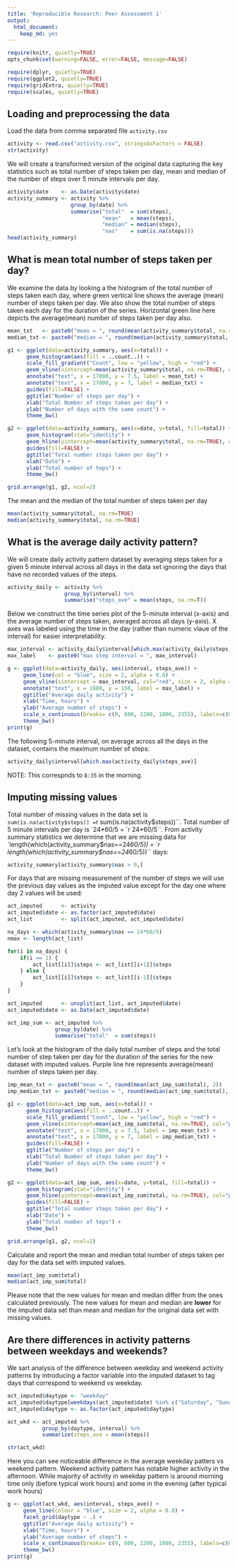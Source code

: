 ```yaml
---
title: 'Reproducible Research: Peer Assessment 1'
output:
  html_document:
    keep_md: yes
---
```


```r
require(knitr, quietly=TRUE)
opts_chunk$set(warning=FALSE, error=FALSE, message=FALSE)
```

```r
require(dplyr, quietly=TRUE)
require(ggplot2, quietly=TRUE)
require(gridExtra, quietly=TRUE)
require(scales, quietly=TRUE)
```


## Loading and preprocessing the data

Load the data  from comma separated file `activity.csv`
```r
activity <- read.csv("activity.csv", stringsAsFactors = FALSE)
str(activity)
```

We will create a transformed version of the original data capturing the key statistics such as total number of steps taken per day, mean  and median of the number of steps over 5 minute intervals per day.
```r
activity$date    <- as.Date(activity$date)
activity_summary <- activity %>%
                    group_by(date) %>% 
                    summarise("total"  = sum(steps), 
                              "mean"   = mean(steps), 
                              "median" = median(steps), 
                              "nas"    = sum(is.na(steps)))
head(activity_summary)
```


## What is mean total number of steps taken per day?

We examine the data by looking a the histogram of the total number of steps taken each day, where green vertical line shows the average (mean) number of steps taken per day. We also show the total number of steps taken each day for the duration of the series. Horizontal green line here  depicts the average(mean) number of steps taken per day also.

```r
mean_txt   <- paste0("mean = ", round(mean(activity_summary$total, na.rm=TRUE), 2))
median_txt <- paste0("median = ", round(median(activity_summary$total, na.rm=TRUE), 2))

g1 <- ggplot(data=activity_summary, aes(x=total)) +
      geom_histogram(aes(fill = ..count..)) +
      scale_fill_gradient("Count", low = "yellow", high = "red") +
      geom_vline(xintercept=mean(activity_summary$total, na.rm=TRUE), col="green", size=2) +
      annotate("text", x = 17000, y = 7.5, label = mean_txt) +
      annotate("text", x = 17000, y = 7, label = median_txt) +
      guides(fill=FALSE) +
      ggtitle("Number of steps per day") +
      xlab("Total Number of steps taken per day") +
      ylab("Number of days with the same count") +
      theme_bw()

g2 <- ggplot(data=activity_summary, aes(x=date, y=total, fill=total)) +
      geom_histogram(stat="identity") +
      geom_hline(yintercept=mean(activity_summary$total, na.rm=TRUE), col="green", size=2) +
      guides(fill=FALSE) +
      ggtitle("Total number steps taken per day") +
      xlab("Date") +
      ylab("Total number of teps") +
      theme_bw()

grid.arrange(g1, g2, ncol=2)
```

The mean and the median of the total number of steps taken per day   
```r
mean(activity_summary$total, na.rm=TRUE)
median(activity_summary$total, na.rm=TRUE)
```


## What is the average daily activity pattern?

We will create daily activity pattern dataset by averaging steps taken for a given 5 minute interval across all days in the data set ignoring the days that have no recorded values of the steps.
```r
activity_daily <- activity %>%
                  group_by(interval) %>%
                  summarise("steps_ave" = mean(steps, na.rm=T))
```

Below we construct the time series plot of the 5-minute interval (x-axis) and the average number of steps taken, averaged across all days (y-axis). X axes was labeled using the time in the day (rather than numeric vlaue of the interval) for easier interpretability.

```r
max_interval <- activity_daily$interval[which.max(activity_daily$steps_ave)]
max_label    <- paste0("max step interval = ", max_interval)

g <- ggplot(data=activity_daily, aes(interval, steps_ave)) +
     geom_line(col = "blue", size = 2, alpha = 0.8) +
     geom_vline(xintercept = max_interval, col="red", size = 2, alpha = 0.6) +
     annotate("text", x = 1800, y = 150, label = max_label) +
     ggtitle("Average daily activity") +
     xlab("Time, hours") +
     ylab("Average number of steps") +
     scale_x_continuous(breaks= c(0, 600, 1200, 1800, 2355), labels=c(0, 6, 12, 18, 24)) +
     theme_bw()
print(g)
```

The following 5-minute interval, on average across all the days in the dataset, contains the maximum number of steps:

```r
activity_daily$interval[which.max(activity_daily$steps_ave)]
```
NOTE: This correspnds to `8:35` in the morning.

## Imputing missing values

Total number of missing values in the data set is `sum(is.na(activity$steps)) = `r sum(is.na(activity$steps))``. Total number of 5 minute intervals per day is `24*60/5 = `r 24*60/5``. From activity summary statistics we determine that we are missing data for `length(which(activity_summary$nas==24*60/5)) = `r length(which(activity_summary$nas==24*60/5))`` days:

```r
activity_summary[activity_summary$nas > 0,]
```

For days that are missing measurement of the number of steps we will use the previous day values as the imputed value except for the day one where day 2 values will be used:

```r
act_imputed      <- activity
act_imputed$date <- as.factor(act_imputed$date)
act_list         <- split(act_imputed, act_imputed$date)

na_days <- which(activity_summary$nas == 24*60/5)
nmax <- length(act_list)

for(i in na_days) {
    if(i == 1) {
        act_list[[i]]$steps <- act_list[[i+1]]$steps
    } else {
        act_list[[i]]$steps <- act_list[[i-1]]$steps
    }
}

act_imputed      <- unsplit(act_list, act_imputed$date)
act_imputed$date <- as.Date(act_imputed$date)

act_imp_sum <- act_imputed %>%
               group_by(date) %>% 
               summarise("total"  = sum(steps))
```

Let's look at the histogram of the daily total number of steps and the total number of step taken per day for the duration of the series for the new dataset with imputed values. Purple line hre represents average(mean) number of steps taken per day. 

```r
imp_mean_txt <- paste0("mean = ", round(mean(act_imp_sum$total), 2))
imp_median_txt <- paste0("median = ", round(median(act_imp_sum$total), 2))

g1 <- ggplot(data=act_imp_sum, aes(x=total)) +
      geom_histogram(aes(fill = ..count..)) +
      scale_fill_gradient("Count", low = "yellow", high = "red") +
      geom_vline(xintercept=mean(act_imp_sum$total, na.rm=TRUE), col="purple", size=2) +
      annotate("text", x = 17000, y = 7.5, label = imp_mean_txt) +
      annotate("text", x = 17000, y = 7, label = imp_median_txt) +
      guides(fill=FALSE) +
      ggtitle("Number of steps per day") +
      xlab("Total Number of steps taken per day") +
      ylab("Number of days with the same count") +
      theme_bw()

g2 <- ggplot(data=act_imp_sum, aes(x=date, y=total, fill=total)) +
      geom_histogram(stat="identity") +
      geom_hline(yintercept=mean(act_imp_sum$total, na.rm=TRUE), col="purple", size=2) +
      guides(fill=FALSE) +
      ggtitle("Total number steps taken per day") +
      xlab("Date") +
      ylab("Total number of teps") +
      theme_bw()

grid.arrange(g1, g2, ncol=2)
```

Calculate and report the mean and median total number of steps taken per day  for the data set with imputed values.
```r
mean(act_imp_sum$total)
median(act_imp_sum$total)
```
Please note that the new values for mean and median differ from the ones calculated previously. The new values for mean and median are **lower** for the imputed data set than mean and median for the original data set with missing values.

## Are there differences in activity patterns between weekdays and weekends?

We sart analysis of the difference between weekday and weekend activity patterns by introducing a factor variable into the imputed dataset to tag days that correspond to weekend vs weekday.

```r
act_imputed$daytype <- "weekday"
act_imputed$daytype[weekdays(act_imputed$date) %in% c("Saturday", "Sunday")] <- "weekend"
act_imputed$daytype <- as.factor(act_imputed$daytype)

act_wkd <- act_imputed %>% 
           group_by(daytype, interval) %>%
           summarize(steps_ave = mean(steps))

str(act_wkd)
```

Here you can see noticeable difference in the average weekday patters vs weekend pattern. Weekend activity pattern has notable higher activity in the afternoon. While majority of activity in weekday pattern is around morning time only (before typical work hours) and some in the evening (after typical work hours)

```r
g <- ggplot(act_wkd, aes(interval, steps_ave)) + 
     geom_line(colour = "blue", size = 2, alpha = 0.8) +
     facet_grid(daytype ~ .) +
     ggtitle("Average daily activity") +
     xlab("Time, hours") +
     ylab("Average number of steps") +
     scale_x_continuous(breaks= c(0, 600, 1200, 1800, 2355), labels=c(0, 6, 12, 18, 24)) +
     theme_bw()
print(g)
```

